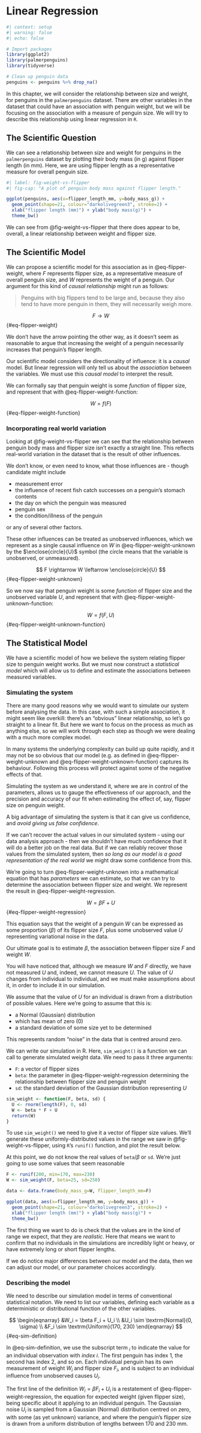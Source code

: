 # Linear Regression { .unnumbered }

```r
#| context: setup
#| warning: false
#| echo: false

# Import packages
library(ggplot2)
library(palmerpenguins)
library(tidyverse)

# Clean up penguin data
penguins <- penguins %>% drop_na()
```

In this chapter, we will consider the relationship between size and weight, for penguins in the `palmerpenguins` dataset. There are other variables in the dataset that could have an association with penguin weight, but we will be focusing on the association with a measure of penguin size. We will try to describe this relationship using linear regression in `R`.

## The Scientific Question

We can see a relationship between size and weight for penguins in the `palmerpenguins` dataset by plotting their body mass (in g) against flipper length (in mm). Here, we are using flipper length as a representative measure for overall penguin size.

```r
#| label: fig-weight-vs-flipper
#| fig-cap: "A plot of penguin body mass against flipper length."

ggplot(penguins, aes(x=flipper_length_mm, y=body_mass_g)) +
  geom_point(shape=21, colour="darkolivegreen3", stroke=2) +
  xlab("flipper length (mm)") + ylab("body mass(g)") +
  theme_bw()
```

We can see from @fig-weight-vs-flipper that there does appear to be, overall, a linear relationship between weight and flipper size. 

## The Scientific Model

We can propose a scientific model for this association as in @eq-flipper-weight, where $F$ represents flipper size, as a representative measure of overall penguin size, and $W$ represents the weight of a penguin. Our argument for this kind of _causal relationship_ might run as follows:

> Penguins with big flippers tend to be large and, because they also tend to have more penguin in them, they will necessarily weigh more.

$$ F \rightarrow W $$ {#eq-flipper-weight}

::: { .callout-note }
We don't have the arrow pointing the other way, as it doesn't seem as reasonable to argue that increasing the weight of a penguin necessarily increases that penguin's flipper length.
:::

::: { .callout-warning }
Our scientific model considers the directionality of influence: it is a _causal_ model. But linear regression will only tell us about the _association_ between the variables. We must use this _causal model_ to interpret the result. 
:::

We can formally say that penguin weight is some _function_ of flipper size, and represent that with @eq-flipper-weight-function:

$$ W = f(F) $$ {#eq-flipper-weight-function}

### Incorporating real world variation

Looking at @fig-weight-vs-flipper we can see that the relationship between penguin body mass and flipper size isn't exactly a straight line. This reflects real-world variation in the dataset that is the result of other influences.

::: { .callout-note }
We don't know, or even need to know, what those influences are - though candidate might include 

- measurement error
- the influence of recent fish catch successes on a penguin's stomach contents
- the day on which the penguin was measured
- penguin sex
- the condition/illness of the penguin

or any of several other factors.
:::

These other influences can be treated as unobserved influences, which we represent as a single causal influence on $W$ in @eq-flipper-weight-unknown by the $\enclose{circle}{U}$ symbol (the circle means that the variable is unobserved, or unmeasured).

$$ F \rightarrow W \leftarrow \enclose{circle}{U} $$ {#eq-flipper-weight-unknown}

So we now say that penguin weight is some _function_ of flipper size and the unobserved variable $U$, and represent that with @eq-flipper-weight-unknown-function:

$$ W = f(F,U) $$ {#eq-flipper-weight-unknown-function}

## The Statistical Model

We have a scientific model of how we believe the system relating flipper size to penguin weight works. But we must now construct a _statistical model_ which will allow us to define and estimate the associations between measured variables.

### Simulating the system

::: { .callout-warning }
There are many good reasons why we would want to simulate our system before analysing the data. In this case, with such a simple association, it might seem like overkill: there's an "obvious" linear relationship, so let's go straight to a linear fit. But here we want to focus on the process as much as anything else, so we will work through each step as though we were dealing with a much more complex model.

In many systems the underlying complexity can build up quite rapidly, and it may not be so obvious that our model (e.g. as defined in @eq-flipper-weight-unknown and @eq-flipper-weight-unknown-function) captures its behaviour. Following this process will protect against some of the negative effects of that.

Simulating the system as we understand it, where we are in control of the parameters, allows us to gauge the effectiveness of our approach, and the precision and accuracy of our fit when estimating the effect of, say, flipper size on penguin weight.
:::

::: { .callout-important }
A big advantage of simulating the system is that it can give us confidence, and _avoid giving us false confidence_.

If we can't recover the actual values in our simulated system - using our data analysis approach - then we shouldn't have much confidence that it will do a better job on the real data. But if we can reliably recover those values from the simulated system, then _so long as our model is a good representation of the real world_ we might draw some confidence from this.
:::

We're going to turn @eq-flipper-weight-unknown into a mathematical equation that has _parameters_ we can estimate, so that we can try to determine the association between flipper size and weight. We represent the result in @eq-flipper-weight-regression.

$$ W = \beta F + U $$ {#eq-flipper-weight-regression}

This equation says that the weight of a penguin $W$ can be expressed as some proportion ($\beta$) of its flipper size $F$, plus some unobserved value $U$ representing variational noise in the data.

::: { .callout-tip }
Our ultimate goal is to estimate $\beta$, the association between flipper size $F$ and weight $W$.
:::

::: { .callout-note }
You will have noticed that, although we measure $W$ and $F$ directly, we have not measured $U$ and, indeed, we cannot measure $U$. The value of $U$ changes from individual to individual, and we must make assumptions about it, in order to include it in our simulation.

We assume that the value of $U$ for an individual is drawn from a distribution of possible values. Here we're going to assume that this is:

- a Normal (Gaussian) distribution
- which has mean of zero (0)
- a standard deviation of some size yet to be determined

This represents random "noise" in the data that is centred around zero.
:::

We can write our simulation in R. Here, `sim_weight()` is a function we can call to generate simulated weight data. We need to pass it three arguments:

- `F`: a vector of flipper sizes
- `beta`: the parameter in @eq-flipper-weight-regression determining the relationship between flipper size and penguin weight
- `sd`: the standard deviation of the Gaussian distribution representing $U$

```r
sim_weight <- function(F, beta, sd) {
  U <- rnorm(length(F), 0, sd)
  W <- beta * F + U
  return(W)
}
```

To use `sim_weight()` we need to give it a vector of flipper size values. We'll generate these uniformly-distributed values in the range we saw in @fig-weight-vs-flipper, using `R`'s `runif()` function, and plot the result below.

::: { .callout-note }
At this point, we do not know the real values of `beta`/$\beta$ or `sd`. We're just going to use some values that seem reasonable
:::

```r
F <- runif(200, min=170, max=230)
W <- sim_weight(F, beta=25, sd=250)

data <- data.frame(body_mass_g=W, flipper_length_mm=F)

ggplot(data, aes(x=flipper_length_mm, y=body_mass_g)) +
  geom_point(shape=21, colour="darkolivegreen3", stroke=2) +
  xlab("flipper length (mm)") + ylab("body mass(g)") +
  theme_bw()
```

::: { .callout-tip }
The first thing we want to do is check that the values are in the kind of range we expect, that they are _realistic_. Here that means we want to confirm that no individuals in the simulations are incredibly light or heavy, or have extremely long or short flipper lengths.

If we do notice major differences between our model and the data, then we can adjust our model, or our parameter choices accordingly.
:::

### Describing the model

We need to describe our simulation model in terms of conventional statistical notation. We need to list our variables, defining each variable as a deterministic or distributional function of the other variables.

$$
\begin{eqnarray}
&W_i = \beta F_i + U_i \\ 
&U_i \sim \textrm{Normal}(0, \sigma) \\ 
&F_i \sim \textrm{Uniform}(170, 230)
\end{eqnarray}
$$ {#eq-sim-definition}

In @eq-sim-definition, we use the subscript term $_i$ to indicate the value for an individual observation with _index_ $i$. The first penguin has index 1, the second has index 2, and so on. Each individual penguin has its own measurement of weight $W_i$ and flipper size $F_i$, and is subject to an individual influence from unobserved causes $U_i$.

The first line of the definition $W_i = \beta F_i + U_i$ is a restatement of @eq-flipper-weight-regression, the equation for expected weight (given flipper size), being specific about it applying to an individual penguin. The Gaussian noise $U_i$ is sampled from a Gaussian (Normal) distribution centred on zero, with some (as yet unknown) variance, and where the penguin's flipper size is drawn from a uniform distribution of lengths between 170 and 230 mm.


